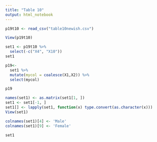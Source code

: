 ```yaml
---
title: "Table 10"
output: html_notebook
---
```


```r
p19t10 <- read_csv("table10newish.csv")

View(p19t10)

```
```r
set1 <- p19t10 %>%
  select(-c("X4", "X10"))
set1
```
```r
p19<-
  set1 %>% 
  mutate(mycol = coalesce(X1,X2)) %>%
  select(mycol)

p19
```


```r
names(set1) <- as.matrix(set1[1, ])
set1 <- set1[-1, ]
set1[] <- lapply(set1, function(x) type.convert(as.character(x)))
View(set1)

```

```r
colnames(set1)[4] <- 'Male'
colnames(set1)[9] <- 'Female'

set1


```

